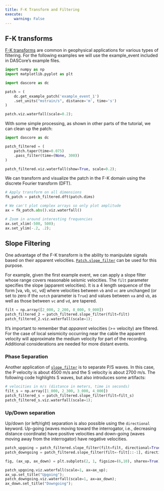 ```yaml
---
title: F-K Transform and Filtering
execute:
    warning: False
---
```


## F-K transforms

[F-K transforms](https://wiki.seg.org/wiki/F-k_filtering) are common in geophysical applications for various types of filtering. For the following examples we will use the example_event included in DASCore's example files.

```python
import numpy as np
import matplotlib.pyplot as plt

import dascore as dc

patch = (
    dc.get_example_patch('example_event_1')
    .set_units("mstrain/s", distance='m', time='s')
)

patch.viz.waterfall(scale=0.2);

```

With some simple processing, as shown in other parts of the tutorial, we can clean up the patch:

```python
import dascore as dc

patch_filtered = (
    patch.taper(time=0.075)
    .pass_filter(time=(None, 300))
)

patch_filtered.viz.waterfall(show=True, scale=0.2);
```

We can transform and visualize the patch in the F-K domain using the discrete Fourier transform (DFT).

```python
# Apply transform on all dimensions
fk_patch = patch_filtered.dft(patch.dims)

# We can't plot complex arrays so only plot amplitude
ax = fk_patch.abs().viz.waterfall()

# Zoom in around interesting frequencies
ax.set_xlim(-500, 500);
ax.set_ylim(-.2, .2);
```

## Slope Filtering

One advantage of the F-K transform is the ability to manipulate signals based on their apparent velocities. [`Patch.slope_filter`](`dascore.Patch.slope_filter`) can be used for this purpose.

For example, given the first example event, we can apply a slope filter whose range covers reasonable seismic velocities. The `filt` parameter specifies the slope (apparent velocities). It is a 4 length sequence of the form [va, vb, vc, vd] where velocities between `vb` and `vc` are unchanged (or set to zero if the `notch` parameter is `True`) and values between `va` and `vb`, as well as  those between `vc` and `vd`, are tapered. 


```python
filt = np.array([2_000, 2_200, 8_000, 9_000])
patch_filtered_2 = patch_filtered.slope_filter(filt=filt)
patch_filtered_2.viz.waterfall(scale=1);
```

:::{.callout-note}
It's important to remember that *apparent* velocities (>= velocity) are filtered. For the case of local seismicity occurring near the cable the apparent velocity will approximate the medium velocity for part of the recording. Additional considerations are needed for more distant events.   
:::

### Phase Separation

Another application of [`slope_filter`](`dascore.Patch.slope_filter`) is to separate P/S waves. In this case, the P velocity is about 4500 m/s and the S velocity is about 2700 m/s. The following code highlights S waves, but also introduces some artifacts: 

```python
# velocities in m/s (distance in meters, time in seconds)
filt_s = np.array([1_000, 2_300, 3_000, 4_000])
patch_filtered_s = patch_filtered.slope_filter(filt=filt_s)
patch_filtered_s.viz.waterfall(scale=1);
```

### Up/Down separation

Up/down (or left/right) separation is also possible using the `directional` keyword. Up-going (waves moving toward the interrogator, i.e., decreasing distance coordinate) have positive velocities and down-going (waves moving away from the interrogator) have negative velocities. 


```python
patch_upgoing = patch_filtered.slope_filter(filt=filt, directional=True)
patch_downgoing = patch_filtered.slope_filter(filt=-filt[::-1], directional=True)

fig, (ax_up, ax_down) = plt.subplots(2, 1, figsize=(6,10), sharex=True)

patch_upgoing.viz.waterfall(scale=1, ax=ax_up);
ax_up.set_title("Upgoing");
patch_downgoing.viz.waterfall(scale=1, ax=ax_down);
ax_down.set_title("Downgoing");
```
